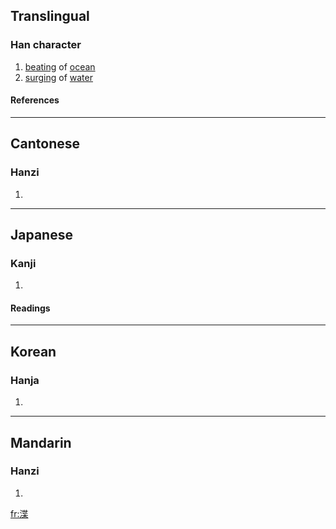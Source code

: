 {{see|泄}}

==Translingual==
===Han character===
{{Han char|rn=85|rad=水|as=09|sn=12|four=3419<sub>4</sub>|canj=水心廿木 (EPTD)}}
# [[beat]]ing of [[ocean]]
# [[surge|surging]] of [[water]]
====References====
{{Han ref|kx=0634.140|dkj=17778|dj=1041.100|hdz=31669.010|uh=6E2B|ud=28203|bh=D9F1|bd=55793}}

----
==Cantonese==
===Hanzi===
{{yue-hanzi|jyut=|y=sit3}}
# {{defn|Cantonese}}

----
==Japanese==
===Kanji===
{{ja-kanji|grade=|rs=水09}}
# {{defn|Japanese}} 
====Readings====
{{ja-readings|on=[[せつ]] (setsu), [[ちょう]] (chō)|kun=[[さらう]] (sarau), [[ちる]] (chiru), [[やめる]] (yameru)}}

----
==Korean==
===Hanja===
{{ko-hanja|hangeul=[[설]], [[접]]|eumhun=|rv=seol, jeop|mr=sŏl, chŏp|y=sel, cep}}
# {{defn|Korean}}

----
==Mandarin==
===Hanzi===
{{cmn-hanzi|pin=[[xiè]] ([[xie4]])|wg=hsieh<sup>4</sup>}}
# {{defn|Mandarin}}

[[fr:渫]]